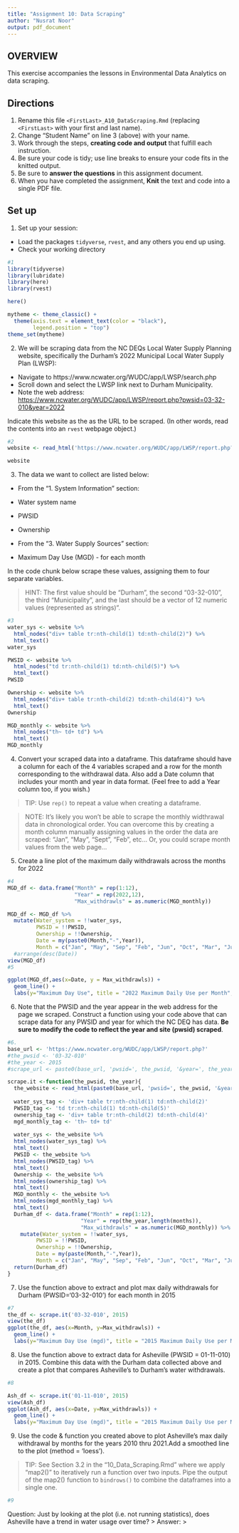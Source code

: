 ```yaml
---
title: "Assignment 10: Data Scraping"
author: "Nusrat Noor"
output: pdf_document
---
```


## OVERVIEW

This exercise accompanies the lessons in Environmental Data Analytics on data scraping. 

## Directions
1. Rename this file `<FirstLast>_A10_DataScraping.Rmd` (replacing `<FirstLast>` with your first and last name).
2. Change "Student Name" on line 3 (above) with your name.
3. Work through the steps, **creating code and output** that fulfill each instruction.
4. Be sure your code is tidy; use line breaks to ensure your code fits in the knitted output.
5. Be sure to **answer the questions** in this assignment document.
6. When you have completed the assignment, **Knit** the text and code into a single PDF file.


## Set up 
1. Set up your session:

* Load the packages `tidyverse`, `rvest`, and any others you end up using.
* Check your working directory

```r
#1 
library(tidyverse)
library(lubridate)
library(here)
library(rvest)

here()

mytheme <- theme_classic() +
  theme(axis.text = element_text(color = "black"), 
        legend.position = "top")
theme_set(mytheme)

```

2. We will be scraping data from the NC DEQs Local Water Supply Planning website, specifically the Durham's 2022 Municipal Local Water Supply Plan (LWSP): 
 * Navigate to https://www.ncwater.org/WUDC/app/LWSP/search.php
 * Scroll down and select the LWSP link next to Durham Municipality. 
 * Note the web address: <https://www.ncwater.org/WUDC/app/LWSP/report.php?pwsid=03-32-010&year=2022>
 
Indicate this website as the as the URL to be scraped. (In other words, read the contents into an `rvest` webpage object.)

```r
#2 
website <- read_html('https://www.ncwater.org/WUDC/app/LWSP/report.php?pwsid=03-32-010&year=2022')

website
```

3. The data we want to collect are listed below:

* From the "1. System Information" section:
 * Water system name
 * PWSID
 * Ownership
 
* From the "3. Water Supply Sources" section:
 * Maximum Day Use (MGD) - for each month

In the code chunk below scrape these values, assigning them to four separate variables.

>HINT: The first value should be "Durham", the second "03-32-010", the third "Municipality", and the last should be a vector of 12 numeric values (represented as strings)".

```r
#3 
water_sys <- website %>%
  html_nodes("div+ table tr:nth-child(1) td:nth-child(2)") %>%
  html_text()
water_sys

PWSID <- website %>%
  html_nodes("td tr:nth-child(1) td:nth-child(5)") %>%
  html_text()
PWSID

Ownership <- website %>%
  html_nodes("div+ table tr:nth-child(2) td:nth-child(4)") %>%
  html_text()
Ownership

MGD_monthly <- website %>%
  html_nodes("th~ td+ td") %>%
  html_text()
MGD_monthly

```


4. Convert your scraped data into a dataframe. This dataframe should have a column for each of the 4 variables scraped and a row for the month corresponding to the withdrawal data. Also add a Date column that includes your month and year in data format. (Feel free to add a Year column too, if you wish.)

>TIP: Use `rep()` to repeat a value when creating a dataframe.

>NOTE: It's likely you won't be able to scrape the monthly widthrawal data in chronological order. You can overcome this by creating a month column manually assigning values in the order the data are scraped: "Jan", "May", "Sept", "Feb", etc... Or, you could scrape month values from the web page...

5. Create a line plot of the maximum daily withdrawals across the months for 2022

```r
#4 
MGD_df <- data.frame("Month" = rep(1:12),
                     "Year" = rep(2022,12),
                     "Max_withdrawls" = as.numeric(MGD_monthly))

MGD_df <- MGD_df %>%
  mutate(Water_system = !!water_sys, 
         PWSID = !!PWSID,
         Ownership = !!Ownership,
         Date = my(paste0(Month,"-",Year)),
         Month = c("Jan", "May", "Sep", "Feb", "Jun", "Oct", "Mar", "Jul", "Nov", "Apr", "Aug", "Dec")) #%>%
  #arrange(desc(Date))
view(MGD_df)
#5 

ggplot(MGD_df,aes(x=Date, y = Max_withdrawls)) +
  geom_line() +
  labs(y="Maximum Day Use", title = "2022 Maximum Daily Use per Month", subtitle = "Nusrat Noor")

```

6. Note that the PWSID and the year appear in the web address for the page we scraped. Construct a function using your code above that can scrape data for any PWSID and year for which the NC DEQ has data. **Be sure to modify the code to reflect the year and site (pwsid) scraped**.

```r
#6. 
base_url <- 'https://www.ncwater.org/WUDC/app/LWSP/report.php?'
#the_pwsid <- '03-32-010'
#the_year <- 2015
#scrape_url <- paste0(base_url, 'pwsid=', the_pwsid, '&year=', the_year)

scrape.it <-function(the_pwsid, the_year){
  the_website <- read_html(paste0(base_url, 'pwsid=', the_pwsid, '&year=', the_year))
  
  water_sys_tag <- 'div+ table tr:nth-child(1) td:nth-child(2)'
  PWSID_tag <- 'td tr:nth-child(1) td:nth-child(5)'
  ownership_tag <- 'div+ table tr:nth-child(2) td:nth-child(4)'
  mgd_monthly_tag <- 'th~ td+ td'
  
  water_sys <- the_website %>%
  html_nodes(water_sys_tag) %>%
  html_text()
  PWSID <- the_website %>%
  html_nodes(PWSID_tag) %>%
  html_text()
  Ownership <- the_website %>%
  html_nodes(ownership_tag) %>%
  html_text()
  MGD_monthly <- the_website %>%
  html_nodes(mgd_monthly_tag) %>%
  html_text()
  Durham_df <- data.frame("Month" = rep(1:12), 
                       "Year" = rep(the_year,length(months)), 
                       "Max_withdrawls" = as.numeric(MGD_monthly)) %>%
    mutate(Water_system = !!water_sys, 
         PWSID = !!PWSID,
         Ownership = !!Ownership,
         Date = my(paste(Month,"-",Year)),
         Month = c("Jan", "May", "Sep", "Feb", "Jun", "Oct", "Mar", "Jul", "Nov", "Apr", "Aug", "Dec"))
  return(Durham_df)
} 

```

7. Use the function above to extract and plot max daily withdrawals for Durham (PWSID='03-32-010') for each month in 2015

```r
#7 
the_df <- scrape.it('03-32-010', 2015)
view(the_df)
ggplot(the_df, aes(x=Month, y=Max_withdrawls)) +
  geom_line() +
  labs(y="Maximum Day Use (mgd)", title = "2015 Maximum Daily Use per Month", subtitle = "Durham, NC")
```

8. Use the function above to extract data for Asheville (PWSID = 01-11-010) in 2015. Combine this data with the Durham data collected above and create a plot that compares Asheville's to Durham's water withdrawals.

```r
#8 

Ash_df <- scrape.it('01-11-010', 2015)
view(Ash_df)
ggplot(Ash_df, aes(x=Date, y=Max_withdrawls)) +
  geom_line() +
  labs(y="Maximum Day Use (mgd)", title = "2015 Maximum Daily Use per Month", subtitle = "Ashville")
```


9. Use the code & function you created above to plot Asheville's max daily withdrawal by months for the years 2010 thru 2021.Add a smoothed line to the plot (method = 'loess').

> TIP: See Section 3.2 in the "10_Data_Scraping.Rmd" where we apply "map2()" to iteratively run a function over two inputs. Pipe the output of the map2() function to `bindrows()` to combine the dataframes into a single one. 

```r
#9 


```

Question: Just by looking at the plot (i.e. not running statistics), does Asheville have a trend in water usage over time?
> Answer:
>
